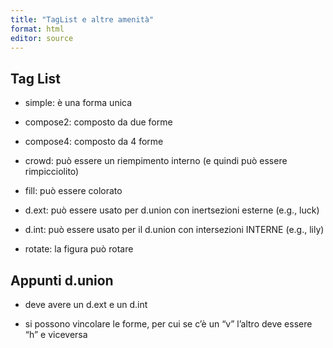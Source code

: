 ```yaml
---
title: "TagList e altre amenità"
format: html
editor: source
---
```


## Tag List

- simple: è una forma unica

- compose2: composto da due forme

- compose4: composto da 4 forme

- crowd: può essere un riempimento interno (e quindi può essere rimpicciolito)

- fill: può essere colorato 

- d.ext: può essere usato per d.union con inertsezioni esterne (e.g., luck)

- d.int: può essere usato per il d.union con intersezioni INTERNE (e.g., lily)

- rotate: la figura può rotare


## Appunti d.union

- deve avere un d.ext e un d.int

- si possono vincolare le forme, per cui se c'è un "v" l'altro deve essere "h" e viceversa

